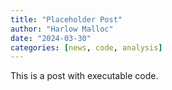 ```yaml
---
title: "Placeholder Post"
author: "Harlow Malloc"
date: "2024-03-30"
categories: [news, code, analysis]
---
```


This is a post with executable code.